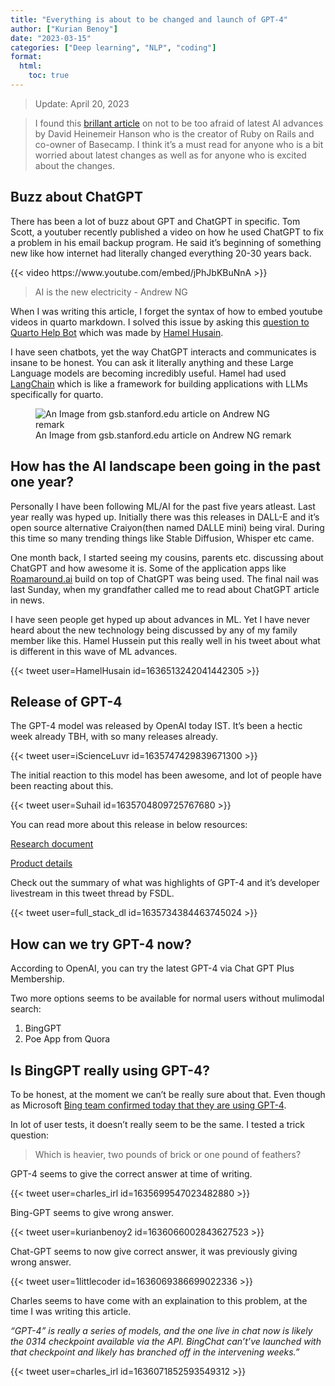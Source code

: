 ```yaml
---
title: "Everything is about to be changed and launch of GPT-4"
author: ["Kurian Benoy"]
date: "2023-03-15"
categories: ["Deep learning", "NLP", "coding"]
format:
  html:
    toc: true
---
```


> Update: April 20, 2023

> I found this [brillant article](https://world.hey.com/dhh/how-to-continue-making-kerosene-lamps-on-the-eve-of-electricity-5a8b8e1a) on not to be too afraid of latest AI advances by David Heinemeir Hanson who is the creator of Ruby on Rails and co-owner of Basecamp. I think it's a must read for anyone who is a bit worried about latest changes as well as for anyone who is excited about the changes.

## Buzz about ChatGPT

There has been a lot of buzz about GPT and ChatGPT in specific. Tom Scott,
a youtuber recently published a video on how he used ChatGPT to fix a problem
in his email backup program. He said it's beginning of something new like
how internet had literally changed everything 20-30 years back.

{{< video https://www.youtube.com/embed/jPhJbKBuNnA >}}

> AI is the new electricity
> - Andrew NG

When I was writing this article, I forget the syntax of how to embed youtube videos in quarto
markdown. I solved this issue by asking this [question to  Quarto Help Bot](https://quarto-bot.onrender.com/) which was made by [Hamel Husain](https://hamel.dev/).

I have seen chatbots, yet the way ChatGPT interacts and communicates is insane to be
honest. You can ask it literally anything and these Large Language models are becoming incredibly
useful. Hamel had used [LangChain](https://github.com/hwchase17/langchain/) which is like
a framework for building applications with LLMs specifically for quarto.

![An Image from gsb.stanford.edu article on Andrew NG remark](https://www.gsb.stanford.edu/sites/default/files/styles/1630x_variable_tinypng/public/resources/ng-ai-1630_1.jpg.webp?itok=9_DYUOPs)

## How has the AI landscape been going in the past one year?

Personally I have been following ML/AI for the past five years atleast. Last
year really was hyped up. Initially there was this releases in DALL-E and it's
open source alternative Craiyon(then named DALLE mini) being viral. During this
time so many trending things like Stable Diffusion, Whisper etc came.

One month back, I started seeing my cousins, parents etc. discussing about
ChatGPT and how awesome it is. Some of the application apps like [Roamaround.ai](https://www.roamaround.io)
build on top of ChatGPT was being used. The final nail was last Sunday, when my grandfather called
me to read about ChatGPT article in news.

I have seen people get hyped up about advances in ML. Yet I have never heard about the 
new technology being discussed by any of my family member like this. Hamel Hussein put this really well in his tweet about 
what is different in this wave of ML advances.

{{< tweet user=HamelHusain id=1636513242041442305 >}}


## Release of GPT-4

The GPT-4 model was released by OpenAI today IST. It's been a hectic week already TBH, with
so many releases already.

{{< tweet user=iScienceLuvr id=1635747429839671300 >}}

The initial reaction to this model has been awesome, and lot of people have been reacting
about this.

{{< tweet user=Suhail id=1635704809725767680 >}}

You can read more about this release in below resources:

[Research document](https://openai.com/research/gpt-4)

[Product details](https://openai.com/product/gpt-4)

Check out the summary of what was highlights of GPT-4 and it's developer livestream in this tweet
thread by FSDL.

{{< tweet user=full_stack_dl id=1635734384463745024 >}}

## How can we try GPT-4 now?

According to OpenAI, you can try the latest GPT-4 via Chat GPT Plus Membership.

Two more options seems to be available for normal users without mulimodal search:

1. BingGPT
2. Poe App from Quora

## Is BingGPT really using  GPT-4?

To be honest, at the moment we can't be really sure about that. Even though as
Microsoft [Bing team confirmed today that they are using GPT-4](https://blogs.bing.com/search/march_2023/Confirmed-the-new-Bing-runs-on-OpenAI%E2%80%99s-GPT-4).

In lot of user tests, it doesn't really seem to be the same. I tested a trick question:

> Which is heavier, two pounds of brick or one pound of feathers?

GPT-4 seems to give the correct answer at time of writing.

{{< tweet user=charles_irl id=1635699547023482880 >}}

Bing-GPT seems to give wrong answer.

{{< tweet user=kurianbenoy2 id=1636066002843627523 >}}

Chat-GPT seems to now give correct answer, it was previously giving wrong answer.

{{< tweet user=1littlecoder id=1636069386699022336 >}}

Charles seems to have come with an explaination to this problem, at the time I was writing this article.

*"GPT-4" is really a series of models, and the one live in chat now is likely the 0314 checkpoint available via the API. BingChat can't've launched with that checkpoint and likely has branched off in the intervening weeks."*

{{< tweet user=charles_irl id=1636071852593549312 >}}

